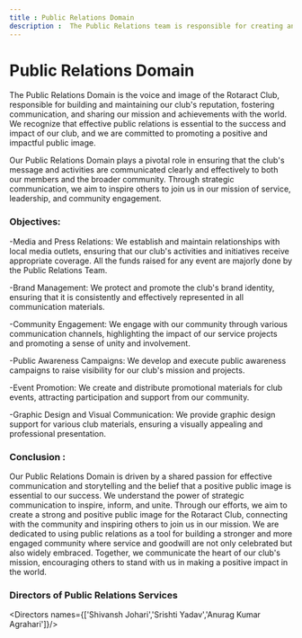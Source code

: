 ```yaml
---
title : Public Relations Domain
description :  The Public Relations team is responsible for creating and maintaining a positive public image of the Rotaract Club. They work towards building relationships with the community, media, and other organizations to promote the Club's activities and initiatives.
---
```


# Public Relations Domain

The Public Relations Domain is the voice and image of the Rotaract Club, responsible for building and maintaining our club's reputation, fostering communication, and sharing our mission and achievements with the world. We recognize that effective public relations is essential to the success and impact of our club, and we are committed to promoting a positive and impactful public image.

Our Public Relations Domain plays a pivotal role in ensuring that the club's message and activities are communicated clearly and effectively to both our members and the broader community. Through strategic communication, we aim to inspire others to join us in our mission of service, leadership, and community engagement.


### Objectives:
-Media and Press Relations: We establish and maintain relationships with local media outlets, ensuring that our club's activities and initiatives receive appropriate coverage. All the funds raised for any event are majorly done by the Public Relations Team.

-Brand Management: We protect and promote the club's brand identity, ensuring that it is consistently and effectively represented in all communication materials.

-Community Engagement:  We engage with our community through various communication channels, highlighting the impact of our service projects and promoting a sense of unity and involvement.

-Public Awareness Campaigns: We develop and execute public awareness campaigns to raise visibility for our club's mission and projects.

-Event Promotion: We create and distribute promotional materials for club events, attracting participation and support from our community.

-Graphic Design and Visual Communication: We provide graphic design support for various club materials, ensuring a visually appealing and professional presentation.


### Conclusion :
Our Public Relations Domain is driven by a shared passion for effective communication and storytelling and the belief that a positive public image is essential to our success. We understand the power of strategic communication to inspire, inform, and unite. Through our efforts, we aim to create a strong and positive public image for the Rotaract Club, connecting with the community and inspiring others to join us in our mission. We are dedicated to using public relations as a tool for building a stronger and more engaged community where service and goodwill are not only celebrated but also widely embraced. Together, we communicate the heart of our club's mission, encouraging others to stand with us in making a positive impact in the world.

### Directors of Public Relations Services
<Directors names={['Shivansh Johari','Srishti Yadav','Anurag Kumar Agrahari']}/>